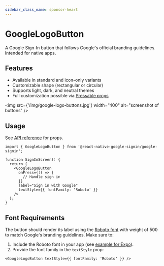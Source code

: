 ```yaml
---
sidebar_class_name: sponsor-heart
---
```


# GoogleLogoButton

A Google Sign-In button that follows Google's official branding guidelines. Intended for native apps.


<Banner />

## Features

- Available in standard and icon-only variants
- Customizable shape (rectangular or circular)
- Supports light, dark, and neutral themes
- Full customization possible via [Pressable props](https://reactnative.dev/docs/pressable#props)

<img
  src={'/img/google-logo-buttons.jpg'}
  width="400"
  alt="screenshot of buttons"
/>

## Usage

See [API reference](/docs/api#googlelogobuttonprops) for props.

```tsx
import { GoogleLogoButton } from '@react-native-google-signin/google-signin';

function SignInScreen() {
  return (
    <GoogleLogoButton
      onPress={() => {
        // Handle sign in
      }}
      label="Sign in with Google"
      textStyle={{ fontFamily: 'Roboto' }}
    />
  );
}
```

## Font Requirements

The button should render its label using the [Roboto font](https://fonts.google.com/specimen/Roboto) with weight of 500 to match Google's branding guidelines. Make sure to:

1. Include the Roboto font in your app (see [example for Expo](https://docs.expo.dev/versions/latest/sdk/font/#example-appjson-with-config-plugin)).
2. Provide the font family in the `textStyle` prop:

```tsx
<GoogleLogoButton textStyle={{ fontFamily: 'Roboto' }} />
```
